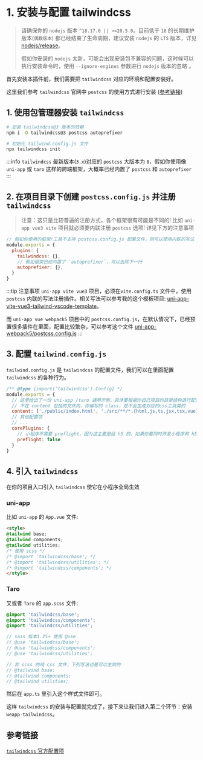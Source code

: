 # 1. 安装与配置 tailwindcss

> 请确保你的 `nodejs` 版本 `^18.17.0 || >=20.5.0`。目前低于 `18` 的长期维护版本(`偶数版本`) 都已经结束了生命周期，建议安装 `nodejs` 的 `LTS` 版本，详见 [nodejs/release](https://github.com/nodejs/release)。
>
> 假如你安装的 `nodejs` 太新，可能会出现安装包不兼容的问题，这时候可以执行安装命令时，使用 `--ignore-engines` 参数进行 `nodejs` 版本的忽略 。

首先安装本插件前，我们需要把 `tailwindcss` 对应的环境和配置安装好。

这里我们参考 `tailwindcss` 官网中 `postcss` 的使用方式进行安装 ([参考链接](https://tailwindcss.com/docs/installation/using-postcss))

## 1. 使用包管理器安装 `tailwindcss`

```bash npm2yarn
# 安装 tailwindcss@3 版本的依赖
npm i -D tailwindcss@3 postcss autoprefixer
```

```bash npm2yarn
# 初始化 tailwind.config.js 文件
npx tailwindcss init
```

:::info
`tailwindcss` 最新版本(`3.x`)对应的 `postcss` 大版本为 `8`，假如你使用像 `uni-app` 或 `taro` 这样的跨端框架，大概率已经内置了 `postcss` 和 `autoprefixer`
:::

## 2. 在项目目录下创建 `postcss.config.js` 并注册 `tailwindcss`

> 注意：这只是比较普遍的注册方式，各个框架很有可能是不同的! 比如 `uni-app vue3 vite` 项目就必须要内联注册 `postcss` 选项! 详见下方的注意事项

```js title="postcss.config.js"
// 假如你使用的框架/工具不支持 postcss.config.js 配置文件，则可以使用内联的写法
module.exports = {
  plugins: {
    tailwindcss: {},
    // 假如框架已经内置了 `autoprefixer`，可以去除下一行
    autoprefixer: {},
  }
}
```

:::tip 注意事项
`uni-app vite vue3` 项目，必须在`vite.config.ts` 文件中，使用 `postcss` 内联的写法注册插件。相关写法可以参考我的这个模板项目: [uni-app-vite-vue3-tailwind-vscode-template](https://github.com/sonofmagic/uni-app-vite-vue3-tailwind-vscode-template)。

而 `uni-app vue webpack5` 项目中的 `postcss.config.js`，在默认情况下，已经预置很多插件在里面，配置比较繁杂，可以参考这个文件 [uni-app-webpack5/postcss.config.js](https://github.com/sonofmagic/weapp-tailwindcss/blob/main/demo/uni-app-webpack5/postcss.config.js)
:::

## 3. 配置 `tailwind.config.js`

`tailwind.config.js` 是 `tailwindcss` 的配置文件，我们可以在里面配置 `tailwindcss` 的各种行为。

```js title="tailwind.config.js"
/** @type {import('tailwindcss').Config} */
module.exports = {
  // 这里给出了一份 uni-app /taro 通用示例，具体要根据你自己项目的目录结构进行配置
  // 不在 content 包括的文件内，你编写的 class，是不会生成对应的css工具类的
  content: ['./public/index.html', './src/**/*.{html,js,ts,jsx,tsx,vue}'],
  // 其他配置项
  // ...
  corePlugins: {
    // 小程序不需要 preflight，因为这主要是给 h5 的，如果你要同时开发小程序和 h5 端，你应该使用环境变量来控制它
    preflight: false
  }
}
```

## 4. 引入 `tailwindcss`

在你的项目入口引入 `tailwindcss` 使它在小程序全局生效

### uni-app

比如 `uni-app` 的 `App.vue` 文件:

```html title="App.vue"
<style>
@tailwind base;
@tailwind components;
@tailwind utilities;
/* 使用 scss */
/* @import 'tailwindcss/base'; */
/* @import 'tailwindcss/utilities'; */
/* @import 'tailwindcss/components'; */
</style>
```

### Taro

又或者 `Taro` 的 `app.scss` 文件:

```scss title="app.scss"
@import 'tailwindcss/base';
@import 'tailwindcss/components';
@import 'tailwindcss/utilities';

// sass 版本1.25+ 使用 @use
// @use 'tailwindcss/base';
// @use 'tailwindcss/components';
// @use 'tailwindcss/utilities';

// 非 scss 的纯 css 文件，下列写法也是可以生效的
// @tailwind base;
// @tailwind components;
// @tailwind utilities;
```

然后在 `app.ts` 里引入这个样式文件即可。

这样 `tailwindcss` 的安装与配置就完成了，接下来让我们进入第二个环节：安装 `weapp-tailwindcss`。

## 参考链接

[`tailwindcss` 官方配置项](https://tailwindcss.com/docs/configuration)
